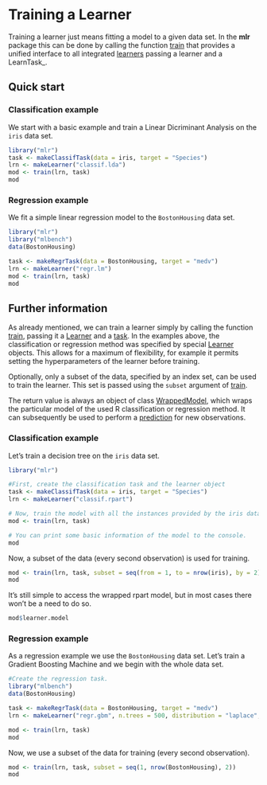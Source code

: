 Training a Learner
==================

Training a learner just means fitting a model to a given data set.
In the **mlr** package this can be done by calling the function [train](http://www.statistik.tu-dortmund.de/~bischl/rdocs/mlr/html/train.html) that 
provides a unified interface to all integrated [learners](http://www.statistik.tu-dortmund.de/~bischl/rdocs/mlr/html/learners.html) passing a learner 
and a LearnTask_.


Quick start
-----------

### Classification example

We start with a basic example and train a Linear Dicriminant Analysis on the ``iris`` data set.

```r
library("mlr")
task <- makeClassifTask(data = iris, target = "Species")
lrn <- makeLearner("classif.lda")
mod <- train(lrn, task)
mod
```

### Regression example

We fit a simple linear regression model to the ``BostonHousing`` data set.

```r
library("mlr")
library("mlbench")
data(BostonHousing)

task <- makeRegrTask(data = BostonHousing, target = "medv")
lrn <- makeLearner("regr.lm")
mod <- train(lrn, task)
mod
```

Further information
-------------------

As already mentioned, we can train a learner simply by
calling the function [train](http://www.statistik.tu-dortmund.de/~bischl/rdocs/mlr/html/train.html), passing it a [Learner](http://www.statistik.tu-dortmund.de/~bischl/rdocs/mlr/html/makeLearner.html) and a [task](http://www.statistik.tu-dortmund.de/~bischl/rdocs/mlr/html/SupervisedTask.html). 
In the examples above, the classification or regression method was specified 
by special [Learner](http://www.statistik.tu-dortmund.de/~bischl/rdocs/mlr/html/makeLearner.html) objects. This allows for a maximum of flexibility, for example it permits setting the hyperparameters of the learner before training. 

Optionally, only a subset of the data, specified by an index set, can be used to 
train the learner. This set is passed using the ``subset`` argument of [train](http://www.statistik.tu-dortmund.de/~bischl/rdocs/mlr/html/train.html).

The return value is always an object of class [WrappedModel](http://www.statistik.tu-dortmund.de/~bischl/rdocs/mlr/html/makeWrappedModel.html), which wraps the
particular model of the used R classification or regression method. It
can subsequently be used to perform a [prediction](http://www.statistik.tu-dortmund.de/~bischl/rdocs/mlr/html/predict.WrappedModel.html) for new
observations.


### Classification example

Let's train a decision tree on the ``iris`` data set.

```r
library("mlr")

#First, create the classification task and the learner object
task <- makeClassifTask(data = iris, target = "Species")
lrn <- makeLearner("classif.rpart")

# Now, train the model with all the instances provided by the iris data.
mod <- train(lrn, task)

# You can print some basic information of the model to the console.
mod
```

Now, a subset of the data (every second observation) is used for training.

```r
mod <- train(lrn, task, subset = seq(from = 1, to = nrow(iris), by = 2))
mod
```
  
It's still simple to access the wrapped rpart model, but in most cases there won't be a need to do so.

```r
mod$learner.model
``` 


### Regression example

As a regression example we use the ``BostonHousing`` data set. Let's train a Gradient Boosting Machine and we begin with the whole data set.

```r
#Create the regression task. 
library("mlbench")
data(BostonHousing)

task <- makeRegrTask(data = BostonHousing, target = "medv")
lrn <- makeLearner("regr.gbm", n.trees = 500, distribution = "laplace", interaction.depth = 3)

mod <- train(lrn, task)  
mod
```

Now, we use a subset of the data for training (every second observation).

```r
mod <- train(lrn, task, subset = seq(1, nrow(BostonHousing), 2))
mod
```


